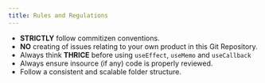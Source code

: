 ```yaml
---
title: Rules and Regulations
---
```


- <b>STRICTLY</b> follow commitizen conventions.
- <b>NO</b> creating of issues relating to your own product in this Git Repository.
- Always think <b>THRICE</b> before using `useEffect`, `useMemo` and `useCallback`
- Always ensure insource (if any) code is properly reviewed.
- Follow a consistent and scalable folder structure.
